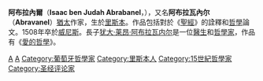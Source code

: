 '''阿布拉內爾'''（'''Isaac ben Judah Abrabanel'''，{{bd|1437年||1508年|}}），又名'''阿布拉瓦內尔'''（'''Abravanel'''）[[猶太人|猶太]]作家，生於[[里斯本|里斯本]]。作品包括對於《[[聖經|聖經]]》的詮釋和[[哲學|哲學]]論文。1508年卒於[[威尼斯|威尼斯]]。長子[[犹大·莱昂·阿布拉瓦内尔|犹大·莱昂·阿布拉瓦内尔]]是一位[[醫生|醫生]]和[[哲學家|哲學家]]，作品有《[[愛的哲學|愛的哲學]]》。

{{Authority control}}
{{作家小作品}}


[[Category:葡萄牙作家|A]]
[[Category:葡萄牙猶太人|A]]
[[Category:葡萄牙哲學家|Category:葡萄牙哲學家]]
[[Category:里斯本人|Category:里斯本人]]
[[Category:15世紀哲學家|Category:15世紀哲學家]]
[[Category:圣经评论家|Category:圣经评论家]]